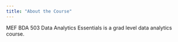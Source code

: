 ```yaml
---
title: "About the Course"
---
```


MEF BDA 503 Data Analytics Essentials is a grad level data analytics course.